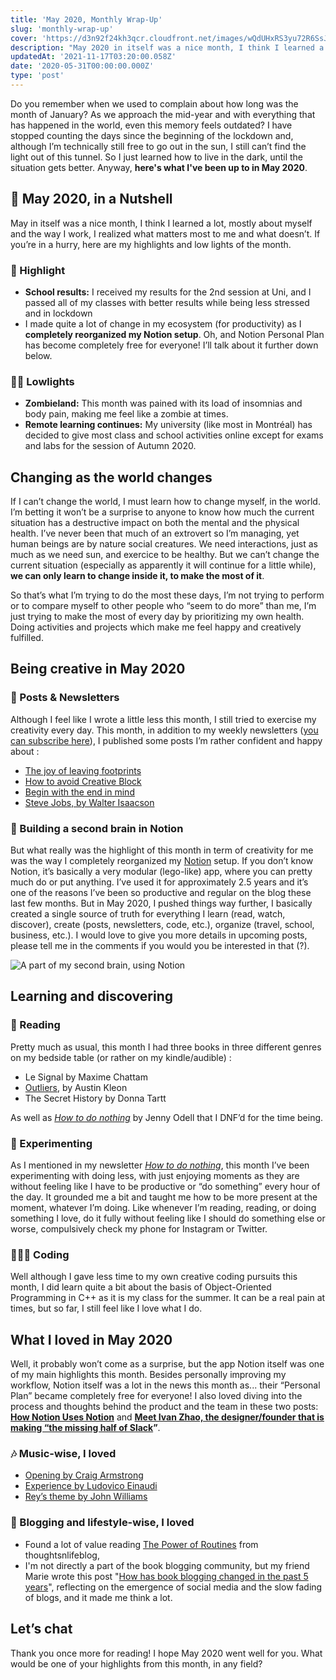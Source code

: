 ```yaml
---
title: 'May 2020, Monthly Wrap-Up'
slug: 'monthly-wrap-up'
cover: 'https://d3n92f24kh3qcr.cloudfront.net/images/wQdUHxRS3yu72R6SsJQh.jpg'
description: "May 2020 in itself was a nice month, I think I learned a lot, mostly about myself and the way I work. Here is what I've been up to this month."
updatedAt: '2021-11-17T03:20:00.058Z'
date: '2020-05-31T00:00:00.000Z'
type: 'post'
---
```


Do you remember when we used to complain about how long was the month of January? As we approach the mid-year and with everything that has happened in the world, even this memory feels outdated? I have stopped counting the days since the beginning of the lockdown and, although I’m technically still free to go out in the sun, I still can’t find the light out of this tunnel. So I just learned how to live in the dark, until the situation gets better. Anyway, **here's what I've been up to in May 2020**.

## 🐚 May 2020, in a Nutshell

May in itself was a nice month, I think I learned a lot, mostly about myself and the way I work, I realized what matters most to me and what doesn’t. If you’re in a hurry, here are my highlights and low lights of the month.

### 🌟 Highlight

-   **School results:** I received my results for the 2nd session at Uni, and I passed all of my classes with better results while being less stressed and in lockdown
-   I made quite a lot of change in my ecosystem (for productivity) as I **completely reorganized my Notion setup**. Oh, and Notion Personal Plan has become completely free for everyone! I’ll talk about it further down below.

### 👎🏾 Lowlights

-   **Zombieland:** This month was pained with its load of insomnias and body pain, making me feel like a zombie at times.
-   **Remote learning continues:** My university (like most in Montréal) has decided to give most class and school activities online except for exams and labs for the session of Autumn 2020.

## Changing as the world changes

If I can’t change the world, I must learn how to change myself, in the world. I’m betting it won’t be a surprise to anyone to know how much the current situation has a destructive impact on both the mental and the physical health. I’ve never been that much of an extrovert so I’m managing, yet human beings are by nature social creatures. We need interactions, just as much as we need sun, and exercice to be healthy. But we can’t change the current situation (especially as apparently it will continue for a little while), **we can only learn to change inside it, to make the most of it**.

So that’s what I’m trying to do the most these days, I’m not trying to perform or to compare myself to other people who “seem to do more” than me, I’m just trying to make the most of every day by prioritizing my own health. Doing activities and projects which make me feel happy and creatively fulfilled.

## Being creative in May 2020

### 💌 Posts & Newsletters

Although I feel like I wrote a little less this month, I still tried to exercise my creativity every day. This month, in addition to my weekly newsletters ([you can subscribe here](/newsletter/)), I published some posts I’m rather confident and happy about :

-   [The joy of leaving footprints](/leaving-footprints)
-   [How to avoid Creative Block](/how-to-avoid-creative-block/)
-   [Begin with the end in mind](/begin-with-the-end-in-mind/)
-   [Steve Jobs, by Walter Isaacson](/library/books/steve-jobs/)

### 🧠 Building a second brain in Notion

But what really was the highlight of this month in term of creativity for me was the way I completely reorganized my [Notion](https://notion.so/) setup. If you don’t know Notion, it’s basically a very modular (lego-like) app, where you can pretty much do or put anything. I’ve used it for approximately 2.5 years and it’s one of the reasons I’ve been so productive and regular on the blog these last few months. But in May 2020, I pushed things way further, I basically created a single source of truth for everything I learn (read, watch, discover), create (posts, newsletters, code, etc.), organize (travel, school, business, etc.). I would love to give you more details in upcoming posts, please tell me in the comments if you would you be interested in that (?).

![A part of my second brain, using Notion](https://d3n92f24kh3qcr.cloudfront.net/images/adGAOIOTIoIT2F8nbFQR.jpg)

## Learning and discovering

### 📔 Reading

Pretty much as usual, this month I had three books in three different genres on my bedside table (or rather on my kindle/audible) :

-   Le Signal by Maxime Chattam
-   [Outliers](/library/books/outliers), by Austin Kleon
-   The Secret History by Donna Tartt

As well as [_How to do nothing_](https://amzn.to/2LVQY5G) by Jenny Odell that I DNF’d for the time being.

### 🧪 Experimenting

As I mentioned in my newsletter _[How to do nothing](https://mailchi.mp/852e8057626d/renewal-7923218)_, this month I’ve been experimenting with doing less, with just enjoying moments as they are without feeling like I have to be productive or “do something” every hour of the day. It grounded me a bit and taught me how to be more present at the moment, whatever I’m doing. Like whenever I’m reading, reading, or doing something I love, do it fully without feeling like I should do something else or worse, compulsively check my phone for Instagram or Twitter.

### 👨🏾‍💻 Coding

Well although I gave less time to my own creative coding pursuits this month, I did learn quite a bit about the basis of Object-Oriented Programming in C++ as it is my class for the summer. It can be a real pain at times, but so far, I still feel like I love what I do.

## What I loved in May 2020

Well, it probably won’t come as a surprise, but the app Notion itself was one of my main highlights this month. Besides personally improving my workflow, Notion itself was a lot in the news this month as... their “Personal Plan” became completely free for everyone! I also loved diving into the process and thoughts behind the product and the team in these two posts: **[How Notion Uses Notion](https://www.notion.so/How-Notion-Uses-Notion-616f41d2f5124f3185cf1c36d267c07e#99fd0fc3d3aa4199a03f0de8cf155797)** and **[Meet Ivan Zhao, the designer/founder that is making “the missing half of Slack](https://www.invisionapp.com/inside-design/ivan-zhou-notion-interview/)”**.

### 🎶 Music-wise, I loved

-   [Opening by Craig Armstrong](https://www.youtube.com/watch?v=KwgQDsGfleY)
-   [Experience by Ludovico Einaudi](https://www.youtube.com/watch?v=91sFlP6aa5Q)
-   [Rey’s theme by John Williams](https://youtu.be/65As1V0vQDM)

### 💬 Blogging and lifestyle-wise, I loved

-   Found a lot of value reading [The Power of Routines](https://thoughtsnlifeblog.com/2020/05/16/the-power-of-routines-2/) from thoughtsnlifeblog,
-   I'm not directly a part of the book blogging community, but my friend Marie wrote this post "[How has book blogging changed in the past 5 years](https://drizzleandhurricanebooks.com/2020/05/17/how-has-book-blogging-changed-in-the-past-5-years/)", reflecting on the emergence of social media and the slow fading of blogs, and it made me think a lot.

## Let’s chat

Thank you once more for reading! I hope May 2020 went well for you. What would be one of your highlights from this month, in any field?
